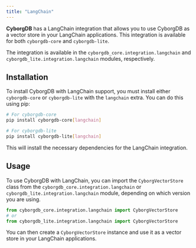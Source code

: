 ```yaml
---
title: "LangChain"
---
```


**CyborgDB** has a LangChain integration that allows you to use CyborgDB as a vector store in your LangChain applications. This integration is available for both `cyborgdb-core` and `cyborgdb-lite`.

The integration is available in the `cyborgdb_core.integration.langchain` and `cyborgdb_lite.integration.langchain` modules, respectively.

## Installation

To install CyborgDB with LangChain support, you must install either `cyborgdb-core` or `cyborgdb-lite` with the `langchain` extra. You can do this using pip:

```bash
# For cyborgdb-core
pip install cyborgdb-core[langchain]

# For cyborgdb-lite
pip install cyborgdb-lite[langchain]
```

This will install the necessary dependencies for the LangChain integration.

## Usage

To use CyborgDB with LangChain, you can import the `CyborgVectorStore` class from the `cyborgdb_core.integration.langchain` or `cyborgdb_lite.integration.langchain` module, depending on which version you are using.

```python
from cyborgdb_core.integration.langchain import CyborgVectorStore
# or
from cyborgdb_lite.integration.langchain import CyborgVectorStore
```

You can then create a `CyborgVectorStore` instance and use it as a vector store in your LangChain applications.